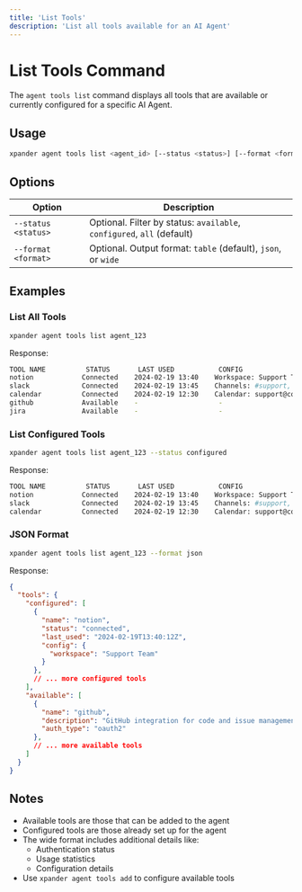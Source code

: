 ```yaml
---
title: 'List Tools'
description: 'List all tools available for an AI Agent'
---
```


# List Tools Command

The `agent tools list` command displays all tools that are available or currently configured for a specific AI Agent.

## Usage

```bash
xpander agent tools list <agent_id> [--status <status>] [--format <format>]
```

## Options

| Option | Description |
| --- | --- |
| `--status <status>` | Optional. Filter by status: `available`, `configured`, `all` (default) |
| `--format <format>` | Optional. Output format: `table` (default), `json`, or `wide` |

## Examples

### List All Tools

```bash
xpander agent tools list agent_123
```

Response:
```bash
TOOL NAME          STATUS       LAST USED           CONFIG
notion            Connected    2024-02-19 13:40    Workspace: Support Team
slack             Connected    2024-02-19 13:45    Channels: #support, #general
calendar          Connected    2024-02-19 12:30    Calendar: support@company.com
github            Available    -                    -
jira              Available    -                    -
```

### List Configured Tools

```bash
xpander agent tools list agent_123 --status configured
```

Response:
```bash
TOOL NAME          STATUS       LAST USED           CONFIG
notion            Connected    2024-02-19 13:40    Workspace: Support Team
slack             Connected    2024-02-19 13:45    Channels: #support, #general
calendar          Connected    2024-02-19 12:30    Calendar: support@company.com
```

### JSON Format

```bash
xpander agent tools list agent_123 --format json
```

Response:
```json
{
  "tools": {
    "configured": [
      {
        "name": "notion",
        "status": "connected",
        "last_used": "2024-02-19T13:40:12Z",
        "config": {
          "workspace": "Support Team"
        }
      },
      // ... more configured tools
    ],
    "available": [
      {
        "name": "github",
        "description": "GitHub integration for code and issue management",
        "auth_type": "oauth2"
      },
      // ... more available tools
    ]
  }
}
```

## Notes

- Available tools are those that can be added to the agent
- Configured tools are those already set up for the agent
- The wide format includes additional details like:
  - Authentication status
  - Usage statistics
  - Configuration details
- Use `xpander agent tools add` to configure available tools 